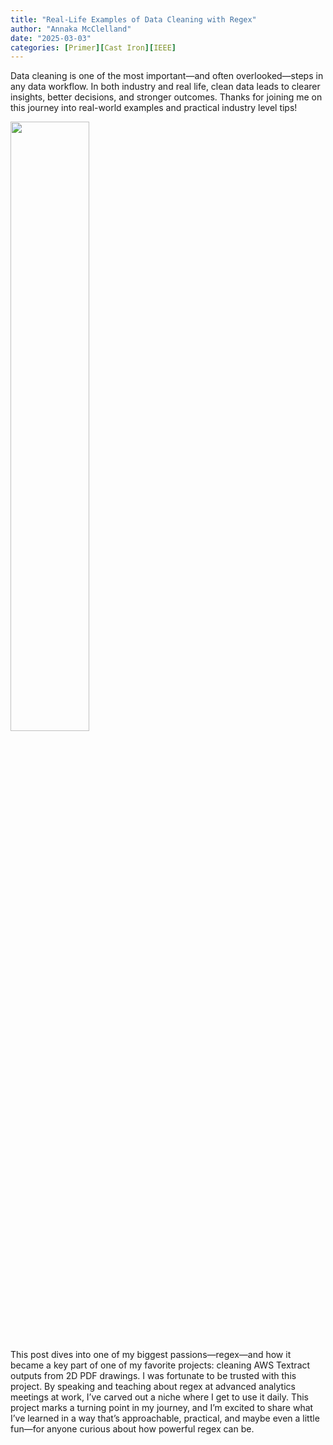 ```yaml
---
title: "Real-Life Examples of Data Cleaning with Regex"
author: "Annaka McClelland"
date: "2025-03-03"
categories: [Primer][Cast Iron][IEEE]
---
```


Data cleaning is one of the most important—and often overlooked—steps in any data workflow. In both industry and real life, clean data leads to clearer insights, better decisions, and stronger outcomes. Thanks for joining me on this journey into real-world examples and practical industry level tips!

![](woman_regex_pic.png){width=50%}

This post dives into one of my biggest passions—regex—and how it became a key part of one of my favorite projects: cleaning AWS Textract outputs from 2D PDF drawings. I was fortunate to be trusted with this project. By speaking and teaching about regex at advanced analytics meetings at work, I’ve carved out a niche where I get to use it daily. This project marks a turning point in my journey, and I’m excited to share what I’ve learned in a way that’s approachable, practical, and maybe even a little fun—for anyone curious about how powerful regex can be.


